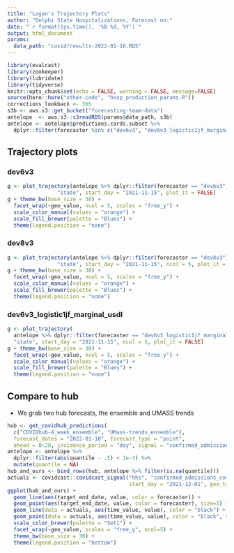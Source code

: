 ```yaml
---
title: "Logan's Trajectory Plots"
author: "Delphi State Hospitalizations, Forecast on:"
date: "`r format(Sys.time(), '%B %d, %Y')`"
output: html_document
params:
  data_path: "covid/results-2022-01-16.RDS"
---
```


```r
library(evalcast)
library(zookeeper)
library(lubridate)
library(tidyverse)
knitr::opts_chunk$set(echo = FALSE, warning = FALSE, message=FALSE)
source(here::here("other-code", "hosp_production_params.R"))
corrections_lookback <- 365
s3b <- aws.s3::get_bucket("forecasting-team-data")
antelope  <- aws.s3::s3readRDS(params$data_path, s3b)
antelope <- antelope$predictions.cards.subset %>%
  dplyr::filter(forecaster %in% c("dev6v3", "dev6v3_logistic1jf_marginal_usdl", "dev8v3")) 
```
	
## Trajectory plots {.tabset}


### dev6v3

```r
g <- plot_trajectory(antelope %>% dplyr::filter(forecaster == "dev6v3"),
                "state", start_day = "2021-11-15", plot_it = FALSE)
g + theme_bw(base_size = 30) + 
  facet_wrap(~geo_value, ncol = 5, scales = "free_y") +
  scale_color_manual(values = "orange") +
  scale_fill_brewer(palette = "Blues") +
  theme(legend.position = "none") 
```

### dev8v3

```r
g <- plot_trajectory(antelope %>% dplyr::filter(forecaster == "dev8v3"),
                "state", start_day = "2021-11-15", ncol = 5, plot_it = FALSE)
g + theme_bw(base_size = 30) + 
  facet_wrap(~geo_value, ncol = 5, scales = "free_y") +
  scale_color_manual(values = "orange") +
  scale_fill_brewer(palette = "Blues") +
  theme(legend.position = "none")
```

### dev6v3_logistic1jf_marginal_usdl

```r
g <- plot_trajectory(
  antelope %>% dplyr::filter(forecaster == "dev6v3_logistic1jf_marginal_usdl"),
  "state", start_day = "2021-11-15", ncol = 5, plot_it = FALSE)
g + theme_bw(base_size = 30) + 
  facet_wrap(~geo_value, ncol = 5, scales = "free_y") +
  scale_color_manual(values = "orange") +
  scale_fill_brewer(palette = "Blues") +
  theme(legend.position = "none")
```



## Compare to hub

* We grab two hub forecasts, the ensemble and UMASS trends


```r
hub <- get_covidhub_predictions(
  c("COVIDhub-4_week_ensemble", "UMass-trends_ensemble"),
  forecast_dates = "2022-01-10", forecast_type = "point", 
  ahead = 0:28, incidence_period = "day", signal = "confirmed_admissions_covid_1d")
antelope <- antelope %>%
  dplyr::filter(abs(quantile - .5) < 1e-3) %>%
  mutate(quantile = NA)
hub_and_ours <- bind_rows(hub, antelope %>% filter(is.na(quantile)))
actuals <- covidcast::covidcast_signal("hhs", "confirmed_admissions_covid_1d",
                                       start_day = "2021-12-01", geo_type = "state")
ggplot(hub_and_ours) +
  geom_line(aes(target_end_date, value, color = forecaster)) +
  geom_point(aes(target_end_date, value, color = forecaster), size=3) +
  geom_line(data = actuals, aes(time_value, value), color = "black") +
  geom_point(data = actuals, aes(time_value, value), color = "black", size=3) +
  scale_color_brewer(palette = "Set1") +
  facet_wrap(~geo_value, scales = "free_y", ncol=5) + 
  theme_bw(base_size = 30) +
  theme(legend.position = "bottom")

```
